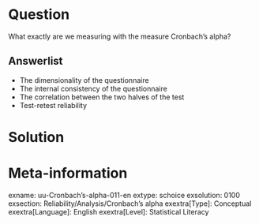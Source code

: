 Question
========
  
What exactly are we measuring with the measure Cronbach's alpha?

Answerlist
----------
* The dimensionality of the questionnaire
* The internal consistency of the questionnaire
* The correlation between the two halves of the test
* Test-retest reliability


Solution
========

Meta-information
================
exname: uu-Cronbach's-alpha-011-en
extype: schoice
exsolution: 0100
exsection: Reliability/Analysis/Cronbach's alpha
exextra[Type]: Conceptual
exextra[Language]: English
exextra[Level]: Statistical Literacy
